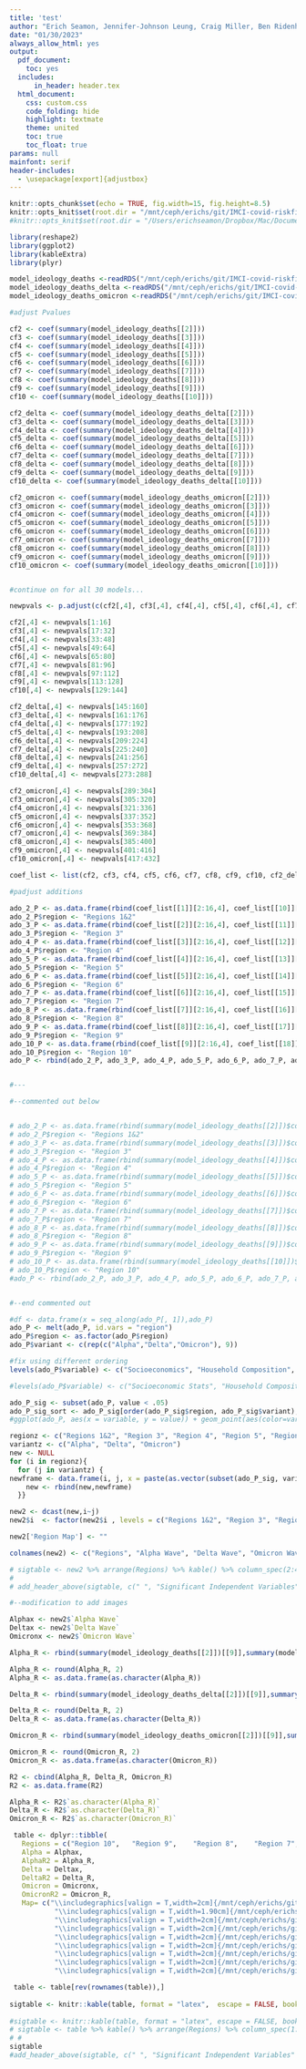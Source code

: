 ```yaml
---
title: 'test'
author: "Erich Seamon, Jennifer-Johnson Leung, Craig Miller, Ben Ridenhour"
date: "01/30/2023"
always_allow_html: yes
output:
  pdf_document:
    toc: yes
  includes:
      in_header: header.tex
  html_document:
    css: custom.css
    code_folding: hide
    highlight: textmate
    theme: united
    toc: true
    toc_float: true
params: null
mainfont: serif
header-includes:
  - \usepackage[export]{adjustbox}
---
```


```r
knitr::opts_chunk$set(echo = TRUE, fig.width=15, fig.height=8.5)
knitr::opts_knit$set(root.dir = "/mnt/ceph/erichs/git/IMCI-covid-riskfinal/")  # with something else than `getwd()`
#knitr::opts_knit$set(root.dir = "/Users/erichseamon/Dropbox/Mac/Documents/GitHub/IMCI-covid-riskfinal/")
```


```r

library(reshape2)
library(ggplot2)
library(kableExtra)
library(plyr)

model_ideology_deaths <-readRDS("/mnt/ceph/erichs/git/IMCI-covid-riskfinal/linear_models/model_ideology_deaths.RDS")
model_ideology_deaths_delta <-readRDS("/mnt/ceph/erichs/git/IMCI-covid-riskfinal/linear_models/model_ideology_deaths_delta.RDS")
model_ideology_deaths_omicron <-readRDS("/mnt/ceph/erichs/git/IMCI-covid-riskfinal/linear_models/model_ideology_deaths_omicron.RDS")

#adjust Pvalues

cf2 <- coef(summary(model_ideology_deaths[[2]]))
cf3 <- coef(summary(model_ideology_deaths[[3]]))
cf4 <- coef(summary(model_ideology_deaths[[4]]))
cf5 <- coef(summary(model_ideology_deaths[[5]]))
cf6 <- coef(summary(model_ideology_deaths[[6]]))
cf7 <- coef(summary(model_ideology_deaths[[7]]))
cf8 <- coef(summary(model_ideology_deaths[[8]]))
cf9 <- coef(summary(model_ideology_deaths[[9]]))
cf10 <- coef(summary(model_ideology_deaths[[10]]))

cf2_delta <- coef(summary(model_ideology_deaths_delta[[2]]))
cf3_delta <- coef(summary(model_ideology_deaths_delta[[3]]))
cf4_delta <- coef(summary(model_ideology_deaths_delta[[4]]))
cf5_delta <- coef(summary(model_ideology_deaths_delta[[5]]))
cf6_delta <- coef(summary(model_ideology_deaths_delta[[6]]))
cf7_delta <- coef(summary(model_ideology_deaths_delta[[7]]))
cf8_delta <- coef(summary(model_ideology_deaths_delta[[8]]))
cf9_delta <- coef(summary(model_ideology_deaths_delta[[9]]))
cf10_delta <- coef(summary(model_ideology_deaths_delta[[10]]))

cf2_omicron <- coef(summary(model_ideology_deaths_omicron[[2]]))
cf3_omicron <- coef(summary(model_ideology_deaths_omicron[[3]]))
cf4_omicron <- coef(summary(model_ideology_deaths_omicron[[4]]))
cf5_omicron <- coef(summary(model_ideology_deaths_omicron[[5]]))
cf6_omicron <- coef(summary(model_ideology_deaths_omicron[[6]]))
cf7_omicron <- coef(summary(model_ideology_deaths_omicron[[7]]))
cf8_omicron <- coef(summary(model_ideology_deaths_omicron[[8]]))
cf9_omicron <- coef(summary(model_ideology_deaths_omicron[[9]]))
cf10_omicron <- coef(summary(model_ideology_deaths_omicron[[10]]))


#continue on for all 30 models...

newpvals <- p.adjust(c(cf2[,4], cf3[,4], cf4[,4], cf5[,4], cf6[,4], cf7[,4], cf8[,4], cf9[,4], cf10[,4], cf2_delta[,4], cf3_delta[,4], cf4_delta[,4], cf5_delta[,4], cf6_delta[,4], cf7_delta[,4], cf8_delta[,4], cf9_delta[,4], cf10_delta[,4], cf2_omicron[,4], cf3_omicron[,4], cf4_omicron[,4], cf5_omicron[,4], cf6_omicron[,4], cf7_omicron[,4], cf8_omicron[,4], cf9_omicron[,4], cf10_omicron[,4]))

cf2[,4] <- newpvals[1:16]
cf3[,4] <- newpvals[17:32]
cf4[,4] <- newpvals[33:48]
cf5[,4] <- newpvals[49:64]
cf6[,4] <- newpvals[65:80]
cf7[,4] <- newpvals[81:96]
cf8[,4] <- newpvals[97:112]
cf9[,4] <- newpvals[113:128]
cf10[,4] <- newpvals[129:144]

cf2_delta[,4] <- newpvals[145:160]
cf3_delta[,4] <- newpvals[161:176]
cf4_delta[,4] <- newpvals[177:192]
cf5_delta[,4] <- newpvals[193:208]
cf6_delta[,4] <- newpvals[209:224]
cf7_delta[,4] <- newpvals[225:240]
cf8_delta[,4] <- newpvals[241:256]
cf9_delta[,4] <- newpvals[257:272]
cf10_delta[,4] <- newpvals[273:288]

cf2_omicron[,4] <- newpvals[289:304]
cf3_omicron[,4] <- newpvals[305:320]
cf4_omicron[,4] <- newpvals[321:336]
cf5_omicron[,4] <- newpvals[337:352]
cf6_omicron[,4] <- newpvals[353:368]
cf7_omicron[,4] <- newpvals[369:384]
cf8_omicron[,4] <- newpvals[385:400]
cf9_omicron[,4] <- newpvals[401:416]
cf10_omicron[,4] <- newpvals[417:432]

coef_list <- list(cf2, cf3, cf4, cf5, cf6, cf7, cf8, cf9, cf10, cf2_delta, cf3_delta, cf4_delta, cf5_delta, cf6_delta, cf7_delta, cf8_delta, cf9_delta, cf10_delta, cf2_omicron, cf3_omicron, cf4_omicron, cf5_omicron, cf6_omicron, cf7_omicron, cf8_omicron, cf9_omicron, cf10_omicron)

#padjust additions

ado_2_P <- as.data.frame(rbind(coef_list[[1]][2:16,4], coef_list[[10]][2:16,4], coef_list[[19]][2:16,4])) 
ado_2_P$region <- "Regions 1&2"
ado_3_P <- as.data.frame(rbind(coef_list[[2]][2:16,4], coef_list[[11]][2:16,4], coef_list[[20]][2:16,4]))
ado_3_P$region <- "Region 3"
ado_4_P <- as.data.frame(rbind(coef_list[[3]][2:16,4], coef_list[[12]][2:16,4], coef_list[[21]][2:16,4]))
ado_4_P$region <- "Region 4"
ado_5_P <- as.data.frame(rbind(coef_list[[4]][2:16,4], coef_list[[13]][2:16,4], coef_list[[22]][2:16,4]))
ado_5_P$region <- "Region 5"
ado_6_P <- as.data.frame(rbind(coef_list[[5]][2:16,4], coef_list[[14]][2:16,4], coef_list[[23]][2:16,4]))
ado_6_P$region <- "Region 6"
ado_7_P <- as.data.frame(rbind(coef_list[[6]][2:16,4], coef_list[[15]][2:16,4], coef_list[[24]][2:16,4]))
ado_7_P$region <- "Region 7"
ado_8_P <- as.data.frame(rbind(coef_list[[7]][2:16,4], coef_list[[16]][2:16,4], coef_list[[25]][2:16,4]))
ado_8_P$region <- "Region 8"
ado_9_P <- as.data.frame(rbind(coef_list[[8]][2:16,4], coef_list[[17]][2:16,4], coef_list[[26]][2:16,4]))
ado_9_P$region <- "Region 9"
ado_10_P <- as.data.frame(rbind(coef_list[[9]][2:16,4], coef_list[[18]][2:16,4], coef_list[[27]][2:16,4]))
ado_10_P$region <- "Region 10"
ado_P <- rbind(ado_2_P, ado_3_P, ado_4_P, ado_5_P, ado_6_P, ado_7_P, ado_8_P, ado_9_P, ado_10_P)


#---

#--commented out below


# ado_2_P <- as.data.frame(rbind(summary(model_ideology_deaths[[2]])$coefficients[2:15,4], summary(model_ideology_deaths_delta[[2]])$coefficients[2:15,4], summary(model_ideology_deaths_omicron[[2]])$coefficients[2:15,4])) 
# ado_2_P$region <- "Regions 1&2"
# ado_3_P <- as.data.frame(rbind(summary(model_ideology_deaths[[3]])$coefficients[2:15,4], summary(model_ideology_deaths_delta[[3]])$coefficients[2:15,4], summary(model_ideology_deaths_omicron[[3]])$coefficients[2:15,4])) 
# ado_3_P$region <- "Region 3"
# ado_4_P <- as.data.frame(rbind(summary(model_ideology_deaths[[4]])$coefficients[2:15,4], summary(model_ideology_deaths_delta[[4]])$coefficients[2:15,4], summary(model_ideology_deaths_omicron[[4]])$coefficients[2:15,4]) )
# ado_4_P$region <- "Region 4"
# ado_5_P <- as.data.frame(rbind(summary(model_ideology_deaths[[5]])$coefficients[2:15,4], summary(model_ideology_deaths_delta[[5]])$coefficients[2:15,4], summary(model_ideology_deaths_omicron[[5]])$coefficients[2:15,4]) )
# ado_5_P$region <- "Region 5"
# ado_6_P <- as.data.frame(rbind(summary(model_ideology_deaths[[6]])$coefficients[2:15,4], summary(model_ideology_deaths_delta[[6]])$coefficients[2:15,4], summary(model_ideology_deaths_omicron[[6]])$coefficients[2:15,4]) )
# ado_6_P$region <- "Region 6"
# ado_7_P <- as.data.frame(rbind(summary(model_ideology_deaths[[7]])$coefficients[2:15,4], summary(model_ideology_deaths_delta[[7]])$coefficients[2:15,4], summary(model_ideology_deaths_omicron[[7]])$coefficients[2:15,4]) )
# ado_7_P$region <- "Region 7"
# ado_8_P <- as.data.frame(rbind(summary(model_ideology_deaths[[8]])$coefficients[2:15,4], summary(model_ideology_deaths_delta[[8]])$coefficients[2:15,4], summary(model_ideology_deaths_omicron[[8]])$coefficients[2:15,4]) )
# ado_8_P$region <- "Region 8"
# ado_9_P <- as.data.frame(rbind(summary(model_ideology_deaths[[9]])$coefficients[2:15,4], summary(model_ideology_deaths_delta[[9]])$coefficients[2:15,4], summary(model_ideology_deaths_omicron[[9]])$coefficients[2:15,4]) )
# ado_9_P$region <- "Region 9"
# ado_10_P <- as.data.frame(rbind(summary(model_ideology_deaths[[10]])$coefficients[2:15,4], summary(model_ideology_deaths_delta[[10]])$coefficients[2:15,4], summary(model_ideology_deaths_omicron[[10]])$coefficients[2:15,4]) )
# ado_10_P$region <- "Region 10"
#ado_P <- rbind(ado_2_P, ado_3_P, ado_4_P, ado_5_P, ado_6_P, ado_7_P, ado_8_P, ado_9_P, ado_10_P)


#--end commented out

#df <- data.frame(x = seq_along(ado_P[, 1]),ado_P)
ado_P <- melt(ado_P, id.vars = "region")
ado_P$region <- as.factor(ado_P$region)
ado_P$variant <- c(rep(c("Alpha","Delta","Omicron"), 9))

#fix using different ordering
levels(ado_P$variable) <- c("Socioeconomics", "Household Composition", "Housing Type", "Unemployment", "Food Insecurity", "Broadband Access", "Diabetes", "Obesity", "Population Density", "Social Associations", "Age over 65+", "Voting", "Vaccination Rate", "Minority Status", "Uninsured Adults")

#levels(ado_P$variable) <- c("Socioeconomic Stats", "Household Composition and Disability", "Minority Status and Language", "Housing Type and Transportation", "Democratic Voting Pct", "Vaccination Rate", "Population Density", "Obesity", "Unemployment", "Uninsured Adults", "Social Associations", "Diabetes", "Food Insecurity", "Lack of Broadband Access", "Age over 65+")

ado_P_sig <- subset(ado_P, value < .05)
ado_P_sig_sort <- ado_P_sig[order(ado_P_sig$region, ado_P_sig$variant),]
#ggplot(ado_P, aes(x = variable, y = value)) + geom_point(aes(color=variant, shape = variant), size=2)+ theme_bw() +geom_hline(yintercept=.05, linetype='dotted', col = 'red') + theme(axis.text.x=element_text(angle = 90, hjust=0.95,vjust=0.2, size=10, family="serif"), panel.grid.major = element_blank(), panel.grid.minor = element_blank()) + facet_grid(region ~ .) + scale_shape(solid = FALSE)

regionz <- c("Regions 1&2", "Region 3", "Region 4", "Region 5", "Region 6", "Region 7", "Region 8", "Region 9", "Region 10")
variantz <- c("Alpha", "Delta", "Omicron")
new <- NULL
for (i in regionz){
  for (j in variantz) {
newframe <- data.frame(i, j, x = paste(as.vector(subset(ado_P_sig, variant == j & region == i)$variable), collapse = ', '))
    new <- rbind(new,newframe)
  }}

new2 <- dcast(new,i~j)
new2$i  <- factor(new2$i , levels = c("Regions 1&2", "Region 3", "Region 4", "Region 5", "Region 6", "Region 7", "Region 8", "Region 9", "Region 10"))

new2['Region Map'] <- ""

colnames(new2) <- c("Regions", "Alpha Wave", "Delta Wave", "Omicron Wave", "Region Map")

# sigtable <- new2 %>% arrange(Regions) %>% kable() %>% column_spec(2:4, width = "1.8in") %>% column_spec(5, width = "1.8in",  image=spec_image("/mnt/ceph/erichs/git/IMCI-covid-riskfinal/region_pngs/region1.png", 50,50)) %>% kable_styling(full_width = FALSE, latex_options = "hold_position") 
# 
# add_header_above(sigtable, c(" ", "Significant Independent Variables" = 4))

#--modification to add images

Alphax <- new2$`Alpha Wave`
Deltax <- new2$`Delta Wave`
Omicronx <- new2$`Omicron Wave`

Alpha_R <- rbind(summary(model_ideology_deaths[[2]])[[9]],summary(model_ideology_deaths[[3]])[[9]],summary(model_ideology_deaths[[4]])[[9]],summary(model_ideology_deaths[[5]])[[9]],summary(model_ideology_deaths[[6]])[[9]],summary(model_ideology_deaths[[7]])[[9]],summary(model_ideology_deaths[[8]])[[9]],summary(model_ideology_deaths[[9]])[[9]],summary(model_ideology_deaths[[10]])[[9]])

Alpha_R <- round(Alpha_R, 2)
Alpha_R <- as.data.frame(as.character(Alpha_R))

Delta_R <- rbind(summary(model_ideology_deaths_delta[[2]])[[9]],summary(model_ideology_deaths_delta[[3]])[[9]],summary(model_ideology_deaths_delta[[4]])[[9]],summary(model_ideology_deaths_delta[[5]])[[9]],summary(model_ideology_deaths_delta[[6]])[[9]],summary(model_ideology_deaths_delta[[7]])[[9]],summary(model_ideology_deaths_delta[[8]])[[9]],summary(model_ideology_deaths_delta[[9]])[[9]],summary(model_ideology_deaths_delta[[10]])[[9]])

Delta_R <- round(Delta_R, 2)
Delta_R <- as.data.frame(as.character(Delta_R))

Omicron_R <- rbind(summary(model_ideology_deaths_omicron[[2]])[[9]],summary(model_ideology_deaths_omicron[[3]])[[9]],summary(model_ideology_deaths_omicron[[4]])[[9]],summary(model_ideology_deaths_omicron[[5]])[[9]],summary(model_ideology_deaths_omicron[[6]])[[9]],summary(model_ideology_deaths_omicron[[7]])[[9]],summary(model_ideology_deaths_omicron[[8]])[[9]],summary(model_ideology_deaths_omicron[[9]])[[9]],summary(model_ideology_deaths_omicron[[10]])[[9]])

Omicron_R <- round(Omicron_R, 2)
Omicron_R <- as.data.frame(as.character(Omicron_R))

R2 <- cbind(Alpha_R, Delta_R, Omicron_R)
R2 <- as.data.frame(R2)

Alpha_R <- R2$`as.character(Alpha_R)`
Delta_R <- R2$`as.character(Delta_R)`
Omicron_R <- R2$`as.character(Omicron_R)`

 table <- dplyr::tibble(
   Regions = c("Region 10",   "Region 9",    "Region 8",    "Region 7",    "Region 6",    "Region 5",    "Region 4",    "Region 3",    "Regions 1-2"),
   Alpha = Alphax,
   AlphaR2 = Alpha_R,
   Delta = Deltax,
   DeltaR2 = Delta_R,
   Omicron = Omicronx,
   OmicronR2 = Omicron_R,
   Map= c("\\includegraphics[valign = T,width=2cm]{/mnt/ceph/erichs/git/IMCI-covid-riskfinal/region_pngs/region10.png}",
           "\\includegraphics[valign = T,width=1.90cm]{/mnt/ceph/erichs/git/IMCI-covid-riskfinal/region_pngs/region9.png}",
           "\\includegraphics[valign = T,width=2cm]{/mnt/ceph/erichs/git/IMCI-covid-riskfinal/region_pngs/region8.png}",
           "\\includegraphics[valign = T,width=2cm]{/mnt/ceph/erichs/git/IMCI-covid-riskfinal/region_pngs/region7.png}",
           "\\includegraphics[valign = T,width=2cm]{/mnt/ceph/erichs/git/IMCI-covid-riskfinal/region_pngs/region6.png}",
           "\\includegraphics[valign = T,width=2cm]{/mnt/ceph/erichs/git/IMCI-covid-riskfinal/region_pngs/region5.png}",
           "\\includegraphics[valign = T,width=2cm]{/mnt/ceph/erichs/git/IMCI-covid-riskfinal/region_pngs/region4.png}",
           "\\includegraphics[valign = T,width=2cm]{/mnt/ceph/erichs/git/IMCI-covid-riskfinal/region_pngs/region3.png}",
           "\\includegraphics[valign = T,width=2cm]{/mnt/ceph/erichs/git/IMCI-covid-riskfinal/region_pngs/region1.png}"))

 table <- table[rev(rownames(table)),]
 
sigtable <- knitr::kable(table, format = "latex",  escape = FALSE, booktabs=T) %>% column_spec(c(2,4,6), width = "1in") %>% column_spec(c(3,5,7), width = ".5in") %>% column_spec(8, width = ".5in") %>% kable_styling(full_width = FALSE, latex_options = "hold_position", font_size=8)
 
#sigtable <- knitr::kable(table, format = "latex", escape = FALSE, booktabs=T)
# sigtable <- table %>% kable() %>% arrange(Regions) %>% column_spec(1:5, width = "1in") %>% kable_styling(full_width = FALSE, latex_options = "hold_position")
# #
sigtable
#add_header_above(sigtable, c(" ", "Significant Independent Variables" = 4))

```